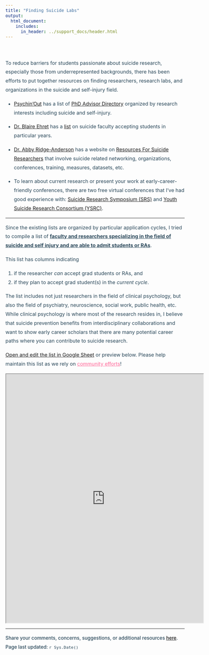 ```yaml
---
title: "Finding Suicide Labs"
output: 
  html_document:
    includes:
      in_header: ../support_docs/header.html
---
```


<style>
  .title{
    color: #294759;
    margin-bottom: -1%;
    font-size: 18pt
  }
  body {
    font-size: 12pt;
    color: #294759;
    line-height: 1.8em;
  }
  h4 {
    font-size: 15pt;
    margin-bottom: 20px;
  }
</style>

<br>


To reduce barriers for students passionate about suicide research, especially those from underrepresented backgrounds, there has been efforts to put together resources on finding researchers, research labs, and organizations in the suicide and self-injury field. 

* [Psychin'Out](https://www.psychinout.org/) has a list of [PhD Advisor Directory](https://docs.google.com/spreadsheets/d/1SB-y2AxbDhu5UGZbdh-GQ9DemBVPFfz0sW-pb6LW5j8/edit#gid=663188846) organized by research interests including suicide and self-injury.

* [Dr. Blaire Ehret](https://twitter.com/BlaireEhretPhD) has a [list](https://docs.google.com/spreadsheets/d/1pFkelS0l678qHVlEmLMwFcDo8k_5dP3MNYY5Ju_e_7Y/edit#gid=1078021192) on suicide faculty accepting students in  particular years. 

* [Dr. Abby Ridge-Anderson](https://twitter.com/AbbyAraCUA) has a website on [Resources For Suicide Researchers](https://abbyraphd.github.io/SRSToolbox/resources.html) that involve suicide related networking, organizations, conferences, training, measures, datasets, etc. 

* To learn about current research or present your work at early-career-friendly conferences, there are two free virtual conferences that I've had good experience with: [Suicide Research Symposium (SRS)](https://www.suicideresearchsymposium.com/home) and [Youth Suicide Research Consortium (YSRC)](https://www.youthsuicideresearch.org/). 

***

Since the existing lists are organized by particular application cycles, I tried to compile a list of <u>**faculty and researchers specializing in the field of suicide and self injury and are able to admit students or RAs**</u>.   

This list has columns indicating

1. if the researcher *can* accept grad students or RAs, and   
2. if they plan to accept grad student(s) in the *current cycle*.   

The list includes not just researchers in the field of clinical psychology, but also the field of psychiatry, neuroscience, social work, public health, etc. While clinical psychology is where most of the research resides in, I believe that suicide prevention benefits from interdisciplinary collaborations and want to show early career scholars that there are many potential career paths where you can contribute to suicide research.      

[Open and edit the list in Google Sheet](https://docs.google.com/spreadsheets/d/1SV8bvFvMJQcHBq3tapgODfbhxloYd-Tmwaegvvj-xU8/edit?usp=sharing) or preview below. Please help maintain this list as we rely on <span style = "color: #FF6999"><u>community efforts</u></span>! 

<iframe src="https://docs.google.com/spreadsheets/d/e/2PACX-1vQJsK_uW93kUpG4T2R1X4Rhc2XL9y0U99hMX07AwZbw0cNUWettev0ieHU6N6rTHWaUdcDNxXOcO-14/pubhtml?widget=true&amp;headers=false"  width="110%" height="800"></iframe>

---
<p style = "font-size: 11.5pt; font-weight: 500">Share your comments, concerns, suggestions, or additional resources [here](https://forms.gle/DQfojqWRTGQ8mjq2A).   
Page last updated: `r Sys.Date()`</p>
